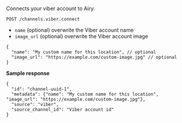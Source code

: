 Connects your viber account to Airy.

```
POST /channels.viber.connect
```

- `name` (optional) overwrite the Viber account name
- `image_url` (optional) overwrite the Viber account image

```json5
{
  "name": "My custom name for this location", // optional
  "image_url": "https://example.com/custom-image.jpg" // optional
}
```

**Sample response**

```json5
{
  "id": "channel-uuid-1",
  "metadata": {"name": "My custom name for this location", "image_url": "https://example.com/custom-image.jpg"},
  "source": "viber",
  "source_channel_id": "Viber account id"
}
```

